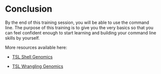 # Conclusion

By the end of this training session, you will be able to use the command line. The purpose of this training is to give you the very basics so that you can feel confident enough to start learning and building your command line skills by yourself.

More resources available here:

-   [TSL Shell Genomics](https://teammaclean.github.io/tsl-shell-genomics/)

-   [TSL Wrangling Genomics](https://teammaclean.github.io/tsl-wrangling-genomics/)
